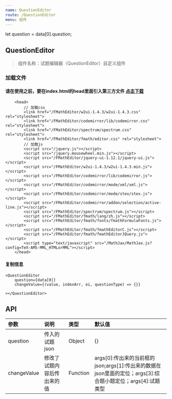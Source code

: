 ```yaml
---
name: QuestionEditor
route: /QuestionEditor
menu: 组件
---
```


let question = data[0].question;

## QuestionEditor

> 组件名称：试题编辑器（QuestionEditor）自定义组件 

### 加载文件

#### 请在使用之前，要在index.html的head里面引入第三方文件 [点击下载](https://test-1254455861.cos-website.ap-chengdu.myqcloud.com/data/ebook/20210126/29a64654dece72f0b74a248da9b83473.zip)

````javacript
    <head>
        // 加载css
        <link href="/FMathEditor/w2ui-1.4.3/w2ui-1.4.3.css" rel="stylesheet">
        <link href="/FMathEditor/codemirror/lib/codemirror.css" rel="stylesheet">
        <link href="/FMathEditor/spectrum/spectrum.css" rel="stylesheet">
        <link href="/FMathEditor/fmath/editor.css" rel="stylesheet">
        // 加载js
        <script src="/jquery.js"></script>
        <script src="/jquery.mousewheel.min.js"></script>
        <script src="/FMathEditor/jquery-ui-1.12.1/jquery-ui.js"></script>
        <script src="/FMathEditor/w2ui-1.4.3/w2ui-1.4.3.min.js"></script>
        <script src="/FMathEditor/codemirror/lib/codemirror.js"></script>
        <script src="/FMathEditor/codemirror/mode/xml/xml.js"></script>
        <script src="/FMathEditor/codemirror/mode/stex/stex.js"></script>
        <script src="/FMathEditor/codemirror/addon/selection/active-line.js"></script>
        <script src="/FMathEditor/spectrum/spectrum.js"></script>
        <script src="/FMathEditor/fmath/lang/zh.js"></script>
        <script src="/FMathEditor/fmath/fonts/fmathFormulaFonts.js"></script>
        <script src="/FMathEditor/fmath/fmathEditorC.js"></script>
        <script src="/FMathEditor/fmath/fmathEditorJQuery.js"></script>
        <script type="text/javascript" src="/MathJax/MathJax.js?config=TeX-AMS-MML_HTMLorMML"></script>
    </head>
````

#### 复制信息


<Playground>
    

    <QuestionEditor
        question={data[0]}
        changeValue={(value, indexArr, ei, questionType) => {}}

    ></QuestionEditor>


</Playground>

## API

|参数|说明|类型|默认值|
|:--|:--|:--|:--|
|question|传入的试题json|Object|{}|
|changeValue|修改了试题内容后传出来的值|Function|args[0]:传出来的当前框的json;args[1]:传出来的数据在json里面的定位；args[3]:综合题小题定位；args[4]:试题类型|